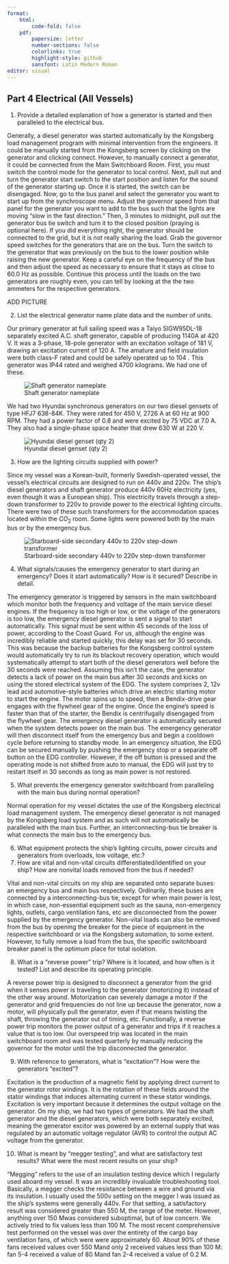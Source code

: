 ```yaml
---
format:
    html: 
        code-fold: false
    pdf:
        papersize: letter
        number-sections: false
        colorlinks: true
        highlight-style: github
        sansfont: Latin Modern Roman
editor: visual
---
```


## Part 4 Electrical (All Vessels)

1.	Provide a detailed explanation of how a generator is started and then paralleled to the electrical bus.

Generally, a diesel generator was started automatically by the Kongsberg load management program with minimal intervention from the engineers. It could be manually started from the Kongsberg screen by clicking on the generator and clicking connect. However, to manually connect a generator, it could be connected from the Main Switchboard Room. First, you must switch the control mode for the generator to local control. Next, pull out and turn the generator start switch to the start position and listen for the sound of the generator starting up. Once it is started, the switch can be disengaged. Now, go to the bus panel and select the generator you want to start up from the synchroscope menu. Adjust the governor speed from that panel for the generator you want to add to the bus such that the lights are moving "slow in the fast direction." Then, 3 minutes to midnight, pull out the generator bus tie switch and turn it to the closed position (praying is optional here). If you did everything right, the generator should be connected to the grid, but it is not really sharing the load. Grab the governor speed switches for the generators that are on the bus. Turn the switch to the generator that was previously on the bus to the lower position while raising the new generator. Keep a careful eye on the frequency of the bus and then adjust the speed as necessary to ensure that it stays as close to 60.0 Hz as possible. Continue this process until the loads on the two generators are roughly even, you can tell by looking at the the two ammeters for the respective generators.

ADD PICTURE

2.	List the electrical generator name plate data and the number of units.

Our primary generator at full sailing speed was a Taiyo SIGW95DL-18 separately excited A.C. shaft generator, capable of producing 1140A at 420 V. It was a 3-phase, 18-pole generator with an excitation voltage of 181 V, drawing an excitation current of 120 A. The amature and field insulation were both class-F rated and could be safely operated up to 104 \degC. This generator was IP44 rated and weighed 4700 kilograms. We had one of these.

![Shaft generator nameplate](Pictures/part4/shaft_gen_plate.PNG)

We had two Hyundai synchronous generators on our two diesel gensets of type HFJ7 638-84K. They were rated for 450 V, 2726 A at 60 Hz at 900 RPM. They had a power factor of 0.8 and were excited by 75 VDC at 7.0 A. They also had a single-phase space heater that drew 630 W at 220 V.

![Hyundai diesel genset (qty 2)](Pictures/part4/SSDG_gen.PNG)

3.	How are the lighting circuits supplied with power?

Since my vessel was a Korean-built, formerly Swedish-operated vessel, the vessel's electrical circuits are designed to run on 440v and 220v. The ship's diesel generators and shaft generator produce 440v 60Hz electricity (yes, even though it was a European ship). This electricity travels through a step-down transformer to 220v to provide power to the electrical lighting circuits. There were two of these such transformers for the accommodation spaces located within the $CO_2$ room. Some lights were powered both by the main bus or by the emergency bus.

![Starboard-side secondary 440v to 220v step-down transformer](Pictures/part4/transformer.PNG)

4.	What signals/causes the emergency generator to start during an emergency? Does it start automatically? How is it secured? Describe in detail.

The emergency generator is triggered by sensors in the main switchboard which monitor both the frequency and voltage of the main service diesel engines. If the frequency is too high or low, or the voltage of the generators is too low, the emergency diesel generator is sent a signal to start automatically. This signal must be sent within 45 seconds of the loss of power, according to the Coast Guard. For us, although the engine was incredibly reliable and started quickly, this delay was set for 30 seconds. This was because the backup batteries for the Kongsberg control system would automatically try to run its blackout recovery operation, which would systematically attempt to start both of the diesel generators well before the 30 seconds were reached. Assuming this isn't the case, the generator detects a lack of power on the main bus after 30 seconds and kicks on using the stored electrical system of the EDG. The system comprises 2, 12v lead acid automotive-style batteries which drive an electric starting motor to start the engine. The motor spins up to speed, then a Bendix-drive gear engages with the flywheel gear of the engine. Once the engine's speed is faster than that of the starter, the Bendix is centrifugally disengaged from the flywheel gear. The emergency diesel generator is automatically secured when the system detects power on the main bus. The emergency generator will then disconnect itself from the emergency bus and begin a cooldown cycle before returning to standby mode. In an emergency situation, the EDG can be secured manually by pushing the emergency stop or a separate off button on the EDG controller. However, if the off button is pressed and the operating mode is not shifted from auto to manual, the EDG will just try to restart itself in 30 seconds as long as main power is not restored.

5.	What prevents the emergency generator switchboard from paralleling with the main bus during normal operation?

Normal operation for my vessel dictates the use of the Kongsberg electrical load management system. The emergency diesel generator is not managed by the Kongsberg load system and as such will not automatically be paralleled with the main bus. Further, an interconnecting-bus tie breaker is what connects the main bus to the emergency bus. 

6.	What equipment protects the ship's lighting circuits, power circuits and generators from overloads, low voltage, etc.?
7.	How are vital and non-vital circuits differentiated/identified on your ship? How are nonvital loads removed from the bus if needed?

Vital and non-vital circuits on my ship are separated onto separate buses: an emergency bus and main bus respectively. Ordinarily, these buses are connected by a interconnecting-bus tie, except for when main power is lost, in which case, non-essential equipment such as the sauna, non-emergency lights, outlets, cargo ventilation fans, etc are disconnected from the power supplied by the emergency generator. Non-vital loads can also be removed from the bus by opening the breaker for the piece of equipment in the respective switchboard or via the Kongsberg automation, to some extent. However, to fully remove a load from the bus, the specific switchboard breaker panel is the optimum place for total isolation.

8.	What is a "reverse power" trip? Where is it located, and how often is it tested? List and describe its operating principle.

A reverse power trip is designed to disconnect a generator from the grid when it senses power is traveling to the generator (motorizing it) instead of the other way around. Motorization can severely damage a motor if the generator and grid frequencies do not line up because the generator, now a motor, will physically pull the generator, even if that means twisting the shaft, throwing the generator out of timing, etc. Functionally, a reverse power trip monitors the power output of a generator and trips if it reaches a value that is too low. Our overspeed trip was located in the main switchboard room and was tested quarterly by manually reducing the governor for the motor until the trip disconnected the generator.

9.	With reference to generators, what is "excitation"?	How were the generators “excited”?

Excitation is the production of a magnetic field by applying direct current to the generator rotor windings. It is the rotation of these fields around the stator windings that induces alternating current in these stator windings. Excitation is very important because it determines the output voltage on the generator. On my ship, we had two types of generators. We had the shaft generator and the diesel generators, which were both separately excited, meaning the generator excitor was powered by an external supply that was regulated by an automatic voltage regulator (AVR) to control the output AC voltage from the generator.

10.	What is meant by "megger testing", and what are satisfactory test results? What were the most recent results on your ship?

"Megging" refers to the use of an insulation testing device which I regularly used aboard my vessel. It was an incredibly invaluable troubleshooting tool. Basically, a megger checks the resistance between a wire and ground via its insulation. I usually used the 500v setting on the megger I was issued as the ship's systems were generally 440v. For that setting, a satisfactory result was considered greater than 550 M\Omega, the range of the meter. However, anything over 150 M\Omega was considered suboptimal, but of low concern. We actively tried to fix values less than 100 M\Omega. The most recent comprehensive test performed on the vessel was over the entirety of the cargo bay ventilation fans, of which were were approximately 60. About 90% of these fans received values over 550 M\Omega and only 2 received values less than 100 M\Omega: fan 5-4 received a value of 80 M\Omega and fan 2-4 received a value of 0.2 M\Omega.
